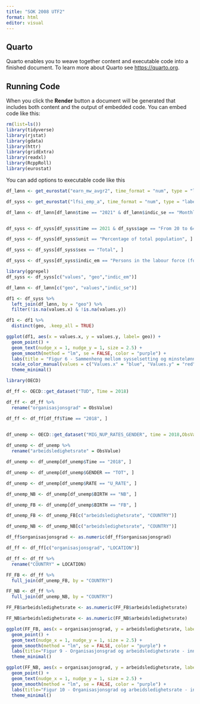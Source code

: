 ---
title: "SOK 2008 UTF2"
format: html
editor: visual
---

## Quarto

Quarto enables you to weave together content and executable code into a finished document. To learn more about Quarto see <https://quarto.org>.

## Running Code

When you click the **Render** button a document will be generated that includes both content and the output of embedded code. You can embed code like this:

```{r}
rm(list=ls())
library(tidyverse)
library(rjstat)
library(gdata)
library(httr)
library(gridExtra)
library(readxl)
library(RcppRoll)
library(eurostat)
```

You can add options to executable code like this

```{r}
df_lønn <- get_eurostat("earn_mw_avgr2", time_format = "num", type = "label" )

df_syss <- get_eurostat("lfsi_emp_a", time_format = "num", type = "label" )
```

```{r}


df_lønn <- df_lønn[df_lønn$time == "2021" & df_lønn$indic_se == "Monthly minimum wage as a proportion of the mean gross monthly earnings", ]


df_syss <- df_syss[df_syss$time == 2021 & df_syss$age == "From 20 to 64 years", ]

df_syss <- df_syss[df_syss$unit == "Percentage of total population", ]

df_syss <- df_syss[df_syss$sex == "Total", ]

df_syss <- df_syss[df_syss$indic_em == "Persons in the labour force (former name: active persons)", ]
```

```{r}
library(ggrepel)
df_syss <- df_syss[c("values", "geo","indic_em")]

df_lønn <- df_lønn[c("geo", "values","indic_se")]

df1 <- df_syss %>%
  left_join(df_lønn, by = "geo") %>%
  filter(!is.na(values.x) & !is.na(values.y))

df1 <- df1 %>%
  distinct(geo, .keep_all = TRUE)

ggplot(df1, aes(x = values.x, y = values.y, label= geo)) +
  geom_point() +
  geom_text(nudge_x = 1, nudge_y = 1, size = 2.5) +
  geom_smooth(method = "lm", se = FALSE, color = "purple") +  
  labs(title = "Figur 6 - Sammenheng mellom sysselsetting og minstelønn",x = "Sysselsetting (20-60 år)", y = "Minstelønn", color = "Variable") +
  scale_color_manual(values = c("Values.x" = "blue", "Values.y" = "red")) +
  theme_minimal()

```

```{r}
library(OECD)

df_ff <- OECD::get_dataset("TUD", Time = 2018)

df_ff <- df_ff %>%
  rename("organisasjonsgrad" = ObsValue)

df_ff <- df_ff[df_ff$Time == "2018", ]
  

df_unemp <- OECD::get_dataset("MIG_NUP_RATES_GENDER", time = 2018,ObsValue = "arbeidsledighetsrate" )

df_unemp <- df_unemp %>%
  rename("arbeidsledighetsrate" = ObsValue)

df_unemp <- df_unemp[df_unemp$Time == "2018", ]

df_unemp <- df_unemp[df_unemp$GENDER == "TOT", ]

df_unemp <- df_unemp[df_unemp$RATE == "U_RATE", ]


```

```{r}

df_unemp_NB <- df_unemp[df_unemp$BIRTH == "NB", ]

df_unemp_FB <- df_unemp[df_unemp$BIRTH == "FB", ]

df_unemp_FB <- df_unemp_FB[c("arbeidsledighetsrate", "COUNTRY")]

df_unemp_NB <- df_unemp_NB[c("arbeidsledighetsrate", "COUNTRY")]
```

```{r}
df_ff$organisasjonsgrad <- as.numeric(df_ff$organisasjonsgrad)

df_ff <- df_ff[c("organisasjonsgrad", "LOCATION")]

df_ff <- df_ff %>%
  rename("COUNTRY" = LOCATION)
```

```{r}

FF_FB <- df_ff %>%
  full_join(df_unemp_FB, by = "COUNTRY")

FF_NB <- df_ff %>%
  full_join(df_unemp_NB, by = "COUNTRY")

FF_FB$arbeidsledighetsrate <- as.numeric(FF_FB$arbeidsledighetsrate)

FF_NB$arbeidsledighetsrate <- as.numeric(FF_NB$arbeidsledighetsrate)

ggplot(FF_FB, aes(x = organisasjonsgrad, y = arbeidsledighetsrate, label = COUNTRY)) +
  geom_point() +
  geom_text(nudge_x = 1, nudge_y = 1, size = 2.5) +
  geom_smooth(method = "lm", se = FALSE, color = "purple") +  
  labs(title="Figur 9 - Organisasjonsgrad og arbeidsledighetsrate - innenlandsfødte",x = "Organisasjonsgrad", y = "Arbeidsledighetsrate") +
  theme_minimal()
```

```{r}
ggplot(FF_NB, aes(x = organisasjonsgrad, y = arbeidsledighetsrate, label = COUNTRY)) +
  geom_point() +
  geom_text(nudge_x = 1, nudge_y = 1, size = 2.5) +
  geom_smooth(method = "lm", se = FALSE, color = "purple") +  
  labs(title="Figur 10 - Organisasjonsgrad og arbeidsledighetsrate - innenlandsfødte",x = "Organisasjonsgrad", y = "Arbeidsledighetsrate") +
  theme_minimal()
```
